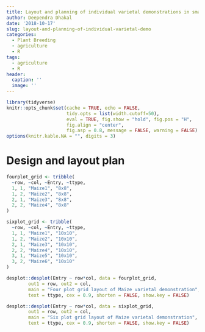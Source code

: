```yaml
---
title: Layout and planning of individual varietal demonstrations in small areas
author: Deependra Dhakal
date: '2018-10-17'
slug: layout-and-planning-of-individual-varietal-demo
categories:
  - Plant Breeding
  - agriculture
  - R
tags:
  - agriculture
  - R
header:
  caption: ''
  image: ''
---
```


```r
library(tidyverse)
knitr::opts_chunk$set(cache = TRUE, echo = FALSE, 
                      tidy.opts = list(width.cutoff=50), 
                      eval = TRUE, fig.show = "hold", fig.pos = "H",
                      fig.align = "center", 
                      fig.asp = 0.8, message = FALSE, warning = FALSE)
options(knitr.kable.NA = "", digits = 3)
```

# Design and layout plan

```r
fourplot_grid <- tribble(
  ~row, ~col, ~Entry, ~ttype,
  1, 1, "Maize1", "8x8",
  1, 2, "Maize2", "8x8",
  2, 1, "Maize3", "8x8",
  2, 2, "Maize4", "8x8"
)

sixplot_grid <- tribble(
  ~row, ~col, ~Entry, ~ttype,
  1, 1, "Maize1", "10x10",
  1, 2, "Maize2", "10x10",
  2, 1, "Maize3", "10x10",
  2, 2, "Maize4", "10x10",
  3, 1, "Maize5", "10x10",
  3, 2, "Maize6", "10x10"
)

desplot::desplot(Entry ~ row*col, data = fourplot_grid, 
        out1 = row, out2 = col, 
        main = "Four plot grid layout of Maize varietal demonstration", 
        text = ttype, cex = 0.9, shorten = FALSE, show.key = FALSE)

desplot::desplot(Entry ~ row*col, data = sixplot_grid, 
        out1 = row, out2 = col, 
        main = "Six plot grid layout of Maize varietal demonstration", 
        text = ttype, cex = 0.9, shorten = FALSE, show.key = FALSE)

```
